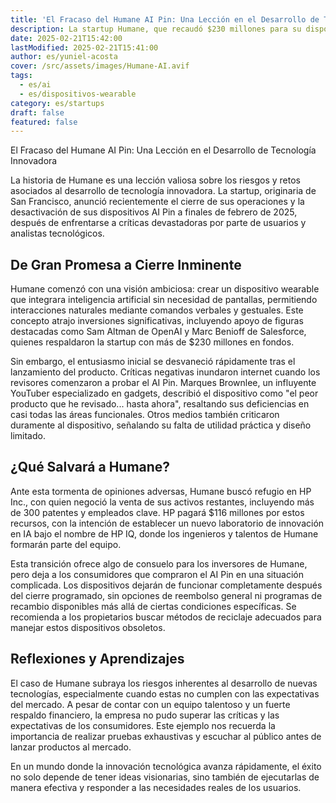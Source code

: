 ```yaml
---
title: 'El Fracaso del Humane AI Pin: Una Lección en el Desarrollo de Tecnología Innovadora'
description: La startup Humane, que recaudó $230 millones para su dispositivo wearable con IA, cierra operaciones tras recibir críticas desastrosas. Exploramos las causas y aprendizajes detrás de este caso.
date: 2025-02-21T15:42:00
lastModified: 2025-02-21T15:41:00
author: es/yuniel-acosta
cover: /src/assets/images/Humane-AI.avif
tags:
  - es/ai
  - es/dispositivos-wearable
category: es/startups
draft: false
featured: false
---
```

El Fracaso del Humane AI Pin: Una Lección en el Desarrollo de Tecnología Innovadora

La historia de Humane es una lección valiosa sobre los riesgos y retos asociados al desarrollo de tecnología innovadora. La startup, originaria de San Francisco, anunció recientemente el cierre de sus operaciones y la desactivación de sus dispositivos AI Pin a finales de febrero de 2025, después de enfrentarse a críticas devastadoras por parte de usuarios y analistas tecnológicos.

## De Gran Promesa a Cierre Inminente

Humane comenzó con una visión ambiciosa: crear un dispositivo wearable que integrara inteligencia artificial sin necesidad de pantallas, permitiendo interacciones naturales mediante comandos verbales y gestuales. Este concepto atrajo inversiones significativas, incluyendo apoyo de figuras destacadas como Sam Altman de OpenAI y Marc Benioff de Salesforce, quienes respaldaron la startup con más de $230 millones en fondos.

Sin embargo, el entusiasmo inicial se desvaneció rápidamente tras el lanzamiento del producto. Críticas negativas inundaron internet cuando los revisores comenzaron a probar el AI Pin. Marques Brownlee, un influyente YouTuber especializado en gadgets, describió el dispositivo como "el peor producto que he revisado... hasta ahora", resaltando sus deficiencias en casi todas las áreas funcionales. Otros medios también criticaron duramente al dispositivo, señalando su falta de utilidad práctica y diseño limitado.

## ¿Qué Salvará a Humane?

Ante esta tormenta de opiniones adversas, Humane buscó refugio en HP Inc., con quien negoció la venta de sus activos restantes, incluyendo más de 300 patentes y empleados clave. HP pagará $116 millones por estos recursos, con la intención de establecer un nuevo laboratorio de innovación en IA bajo el nombre de HP IQ, donde los ingenieros y talentos de Humane formarán parte del equipo.

Esta transición ofrece algo de consuelo para los inversores de Humane, pero deja a los consumidores que compraron el AI Pin en una situación complicada. Los dispositivos dejarán de funcionar completamente después del cierre programado, sin opciones de reembolso general ni programas de recambio disponibles más allá de ciertas condiciones específicas. Se recomienda a los propietarios buscar métodos de reciclaje adecuados para manejar estos dispositivos obsoletos.

## Reflexiones y Aprendizajes

El caso de Humane subraya los riesgos inherentes al desarrollo de nuevas tecnologías, especialmente cuando estas no cumplen con las expectativas del mercado. A pesar de contar con un equipo talentoso y un fuerte respaldo financiero, la empresa no pudo superar las críticas y las expectativas de los consumidores. Este ejemplo nos recuerda la importancia de realizar pruebas exhaustivas y escuchar al público antes de lanzar productos al mercado.

En un mundo donde la innovación tecnológica avanza rápidamente, el éxito no solo depende de tener ideas visionarias, sino también de ejecutarlas de manera efectiva y responder a las necesidades reales de los usuarios.

